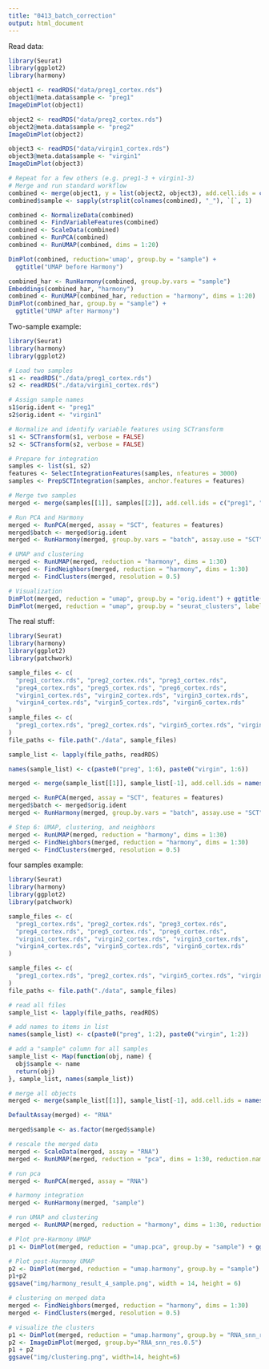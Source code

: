 ```yaml
---
title: "0413_batch_correction"
output: html_document
---
```


Read data:
```r
library(Seurat)
library(ggplot2)
library(harmony)

object1 <- readRDS("data/preg1_cortex.rds")
object1@meta.data$sample <- "preg1"
ImageDimPlot(object1)

object2 <- readRDS("data/preg2_cortex.rds")
object2@meta.data$sample <- "preg2"
ImageDimPlot(object2)

object3 <- readRDS("data/virgin1_cortex.rds")
object3@meta.data$sample <- "virgin1"
ImageDimPlot(object3)
```


```R
# Repeat for a few others (e.g. preg1-3 + virgin1-3)
# Merge and run standard workflow
combined <- merge(object1, y = list(object2, object3), add.cell.ids = c("preg1", "preg2", "virgin1"), project = "combined")
combined$sample <- sapply(strsplit(colnames(combined), "_"), `[`, 1)

combined <- NormalizeData(combined)
combined <- FindVariableFeatures(combined)
combined <- ScaleData(combined)
combined <- RunPCA(combined)
combined <- RunUMAP(combined, dims = 1:20)
```

```r
DimPlot(combined, reduction='umap', group.by = "sample") +
  ggtitle("UMAP before Harmony")
```
```r
combined_har <- RunHarmony(combined, group.by.vars = "sample")
Embeddings(combined_har, "harmony")
combined <- RunUMAP(combined_har, reduction = "harmony", dims = 1:20)
DimPlot(combined_har, group.by = "sample") +
  ggtitle("UMAP after Harmony")

```

Two-sample example:
```r
library(Seurat)
library(harmony)
library(ggplot2)

# Load two samples
s1 <- readRDS("./data/preg1_cortex.rds")
s2 <- readRDS("./data/virgin1_cortex.rds")

# Assign sample names
s1$orig.ident <- "preg1"
s2$orig.ident <- "virgin1"

# Normalize and identify variable features using SCTransform
s1 <- SCTransform(s1, verbose = FALSE)
s2 <- SCTransform(s2, verbose = FALSE)

# Prepare for integration
samples <- list(s1, s2)
features <- SelectIntegrationFeatures(samples, nfeatures = 3000)
samples <- PrepSCTIntegration(samples, anchor.features = features)

# Merge two samples
merged <- merge(samples[[1]], samples[[2]], add.cell.ids = c("preg1", "virgin1"))

# Run PCA and Harmony
merged <- RunPCA(merged, assay = "SCT", features = features)
merged$batch <- merged$orig.ident
merged <- RunHarmony(merged, group.by.vars = "batch", assay.use = "SCT", reduction = "pca")

# UMAP and clustering
merged <- RunUMAP(merged, reduction = "harmony", dims = 1:30)
merged <- FindNeighbors(merged, reduction = "harmony", dims = 1:30)
merged <- FindClusters(merged, resolution = 0.5)

# Visualization
DimPlot(merged, reduction = "umap", group.by = "orig.ident") + ggtitle("UMAP: preg1 vs virgin1")
DimPlot(merged, reduction = "umap", group.by = "seurat_clusters", label = TRUE) + ggtitle("Clusters")

```

The real stuff:
```r
library(Seurat)
library(harmony)
library(ggplot2)
library(patchwork)

sample_files <- c(
  "preg1_cortex.rds", "preg2_cortex.rds", "preg3_cortex.rds",
  "preg4_cortex.rds", "preg5_cortex.rds", "preg6_cortex.rds",
  "virgin1_cortex.rds", "virgin2_cortex.rds", "virgin3_cortex.rds",
  "virgin4_cortex.rds", "virgin5_cortex.rds", "virgin6_cortex.rds"
)
sample_files <- c(
  "preg1_cortex.rds", "preg2_cortex.rds", "virgin5_cortex.rds", "virgin6_cortex.rds"
)
file_paths <- file.path("./data", sample_files)

sample_list <- lapply(file_paths, readRDS)

names(sample_list) <- c(paste0("preg", 1:6), paste0("virgin", 1:6))

merged <- merge(sample_list[[1]], sample_list[-1], add.cell.ids = names(sample_list))

merged <- RunPCA(merged, assay = "SCT", features = features)
merged$batch <- merged$orig.ident
merged <- RunHarmony(merged, group.by.vars = "batch", assay.use = "SCT", reduction = "pca")

# Step 6: UMAP, clustering, and neighbors
merged <- RunUMAP(merged, reduction = "harmony", dims = 1:30)
merged <- FindNeighbors(merged, reduction = "harmony", dims = 1:30)
merged <- FindClusters(merged, resolution = 0.5)

```


four samples example:
```r
library(Seurat)
library(harmony)
library(ggplot2)
library(patchwork)

sample_files <- c(
  "preg1_cortex.rds", "preg2_cortex.rds", "preg3_cortex.rds",
  "preg4_cortex.rds", "preg5_cortex.rds", "preg6_cortex.rds",
  "virgin1_cortex.rds", "virgin2_cortex.rds", "virgin3_cortex.rds",
  "virgin4_cortex.rds", "virgin5_cortex.rds", "virgin6_cortex.rds"
)

sample_files <- c(
  "preg1_cortex.rds", "preg2_cortex.rds", "virgin5_cortex.rds", "virgin6_cortex.rds"
)
file_paths <- file.path("./data", sample_files)

# read all files
sample_list <- lapply(file_paths, readRDS)

# add names to items in list
names(sample_list) <- c(paste0("preg", 1:2), paste0("virgin", 1:2))

# add a "sample" column for all samples
sample_list <- Map(function(obj, name) {
  obj$sample <- name
  return(obj)
}, sample_list, names(sample_list))

# merge all objects
merged <- merge(sample_list[[1]], sample_list[-1], add.cell.ids = names(sample_list))

DefaultAssay(merged) <- "RNA" 

merged$sample <- as.factor(merged$sample)

# rescale the merged data
merged <- ScaleData(merged, assay = "RNA")
merged <- RunUMAP(merged, reduction = "pca", dims = 1:30, reduction.name = "umap.pca")

# run pca
merged <- RunPCA(merged, assay = "RNA")

# harmony integration
merged <- RunHarmony(merged, "sample")

# run UMAP and clustering
merged <- RunUMAP(merged, reduction = "harmony", dims = 1:30, reduction.name = "umap.harmony")

# Plot pre-Harmony UMAP
p1 <- DimPlot(merged, reduction = "umap.pca", group.by = "sample") + ggtitle("Before Harmony")

# Plot post-Harmony UMAP
p2 <- DimPlot(merged, reduction = "umap.harmony", group.by = "sample") + ggtitle("After Harmony")
p1+p2
ggsave("img/harmony_result_4_sample.png", width = 14, height = 6)
```
```R
# clustering on merged data
merged <- FindNeighbors(merged, reduction = "harmony", dims = 1:30)
merged <- FindClusters(merged, resolution = 0.5)

# visualize the clusters
p1 <- DimPlot(merged, reduction = "umap.harmony", group.by = "RNA_snn_res.0.5")
p2 <- ImageDimPlot(merged, group.by="RNA_snn_res.0.5")
p1 + p2
ggsave("img/clustering.png", width=14, height=6)
```
